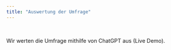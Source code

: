 ```yaml
---
title: "Auswertung der Umfrage"
---
```



<!-- ## {{< bi file-slides >}} Präsentation -->



<br>

Wir werten die Umfrage mithilfe von ChatGPT aus (Live Demo).

<!-- 2. [{{< bi link >}} Automatisierte Auswertung der Umfrage in neuer Tab öffnen](https://forms.office.com/Pages/DesignPageV2.aspx?origin=NeoPortalPage&subpage=design&id=jM-h1o52h0GnOLblDE3rSrcaj-8mu19ClPmp7o25ojlUNjZLSUI5NzEyN0NXUEs2Q1BXRU9XOTVKUi4u&analysis=false&tab=0&topview=Presentation) -->
